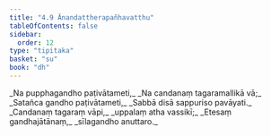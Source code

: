 ```yaml
---
title: "4.9 Ānandattherapañhavatthu"
tableOfContents: false
sidebar:
  order: 12
type: "tipitaka"
basket: "su"
book: "dh"
---
```



<DynamicBreadcrumb />

<Division number="54" book="dh" bookNo="18" page="21">

<Paragraph number="58" type="verses" book="dh">
_Na pupphagandho paṭivātameti,_  
_Na candanaṃ tagaramallikā vā;_  
_Satañca gandho paṭivātameti,_  
_Sabbā disā sappuriso pavāyati._  

</Paragraph>

</Division>
<Division number="55" book="dh" bookNo="18" page="21">

<Paragraph number="59" type="verses" book="dh">
_Candanaṃ tagaraṃ vāpi,_  
_uppalaṃ atha vassikī;_  
_Etesaṃ gandhajātānaṃ,_  
_sīlagandho anuttaro._
</Paragraph>
</Division>